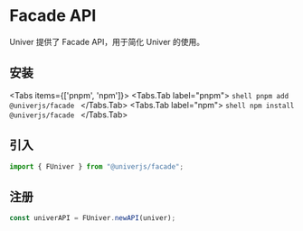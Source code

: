 
# Facade API

Univer 提供了 Facade API，用于简化 Univer 的使用。

## 安装

<Tabs items={['pnpm', 'npm']}>
  <Tabs.Tab label="pnpm">
    ```shell
    pnpm add @univerjs/facade
    ```
  </Tabs.Tab>
  <Tabs.Tab label="npm">
    ```shell
    npm install @univerjs/facade
    ```
  </Tabs.Tab>
</Tabs>

## 引入

```typescript
import { FUniver } from "@univerjs/facade";
```

## 注册

```typescript
const univerAPI = FUniver.newAPI(univer);
```
